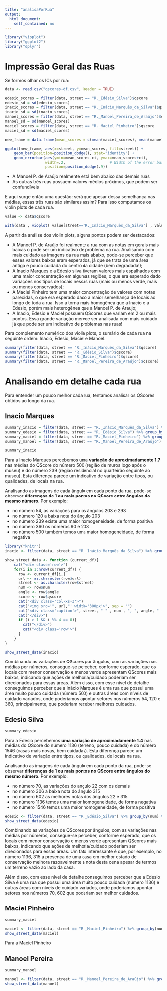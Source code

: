 ```yaml
---
title: "analisaPorRua"
output:
  html_document:
    self_contained: no
---
```


```r
library("vioplot")
library("ggplot2")
library("dplyr")
```

# Impressão Geral das Ruas

Se formos olhar os ICs por rua:

```r
data <- read.csv("qscores-df.csv", header = TRUE)

edesio_scores = filter(data, street == "R._Edésio_Silva")$qscore
edesio_sd = sd(edesio_scores)
inacio_scores = filter(data, street == "R._Inácio_Marquês_da_Silva")$qscore
inacio_sd = sd(inacio_scores)
manoel_scores = filter(data, street == "R._Manoel_Pereira_de_Araújo")$qscore
manoel_sd = sd(manoel_scores)
maciel_scores = filter(data, street == "R._Maciel_Pinheiro")$qscore
maciel_sd = sd(maciel_scores)

new_frame = data.frame(mean_scores = c(mean(maciel_scores), mean(manoel_scores), mean(edesio_scores), mean(inacio_scores)), street = c("Maciel", "Manoel", "Edesio", "Inacio"), ci = c(maciel_sd * 1.96 / length(maciel_scores),  manoel_sd * 1.96 / length(manoel_scores), edesio_sd * 1.96 / length(edesio_scores), inacio_sd * 1.96 / length(inacio_scores)))

ggplot(new_frame, aes(x=street, y=mean_scores, fill=street)) + 
    geom_bar(position=position_dodge(), stat="identity") +
    geom_errorbar(aes(ymin=mean_scores-ci, ymax=mean_scores+ci),
                  width=.2,                    # Width of the error bars
                  position=position_dodge(.9))

```

- A Manoel P. de Araújo realmente está bem abaixo das demais ruas
- As outras três ruas possuem valores médios próximos, que podem ser confundíveis

E aqui surge então uma questão: será que apesar dessa semelhança nas médias, essas três ruas são similares assim? Para isso computamos os violin plots de cada rua.

```r
value <- data$qscore

with(data , vioplot( value[street=="R._Inácio_Marquês_da_Silva"] , value[street=="R._Edésio_Silva"], value[street=="R._Manoel_Pereira_de_Araújo"], value[street=="R._Maciel_Pinheiro"],  col=rgb(0.1,0.4,0.7,0.7) , names=c("R._Inácio_Marquês_da_Silva","R._Edésio_Silva","R._Manoel_Pereira_de_Araújo", "R._Maciel_Pinheiro") ))
```

A partir da análise dos violin plots, alguns pontos podem ser destacados:

- A Manoel P. de Araújo foi realmente a rua com as notas em gerais mais baixas o pode ser um indicativo de problema na rua. Analisando com mais cuidado as imagens da rua mais abaixo, pode-se perceber que esses valores baixos eram esperados, já que se trata de uma área antiga e pouco cuidada do centro da cidade (bem degradada!);
- A Inacio Marques e a Edesio silva tiveram valores mais espalhados com uma maior concentração em algumas regiões, o que era esperado dado variações nos tipos de locais nessas ruas (mais ou menos verde, mais ou menos conservados);
- A Maciel Pinheiro tem uma maior concentração de valores com notas parecidas, o que era esperado dado a maior semelhança de locais ao longo de toda a rua. Isso a torna mais homogênea que a Inacio e a Edesio, porém mais heterogênea que a Manoel P. de Araujo;
- A Inacio, Edesio e Maciel possuem QScores que variam em 2 ou mais pontos. Essa grande variação merece ser analisada com mais cuidado já que pode ser um indicativo de problemas nas ruas!

Para complemento numérico dos violin plots, o sumário de cada rua na seguinte ordem: Inacio, Edesio, Maciel e Manoel.
```r
summary(filter(data, street == "R._Inácio_Marquês_da_Silva")$qscore)
summary(filter(data, street == "R._Edésio_Silva")$qscore)
summary(filter(data, street == "R._Maciel_Pinheiro")$qscore)
summary(filter(data, street == "R._Manoel_Pereira_de_Araújo")$qscore)
```


# Analisando em detalhe cada rua

Para entender um pouco melhor cada rua, tentamos analisar os QScores obtidos ao longo da rua.

## Inacio Marques

```r
summary_inacio = filter(data, street == "R._Inácio_Marquês_da_Silva") %>% group_by(num) %>% summarise(media_ponto = mean(qscore), sd = sd(qscore))
summary_edesio = filter(data, street == "R._Edésio_Silva") %>% group_by(num) %>% summarise(media_ponto = mean(qscore), sd = sd(qscore))
summary_maciel = filter(data, street == "R._Maciel_Pinheiro") %>% group_by(num) %>% summarise(media_ponto = mean(qscore), sd = sd(qscore))
summary_manoel = filter(data, street == "R._Manoel_Pereira_de_Araújo") %>% group_by(num) %>% summarise(media_ponto = mean(qscore), sd = sd(qscore))
```

```r
summary_inacio
```
Para a Inacio Marques percebemos uma **variação de aproximadamente 1.7** nas médias do QScore do número 500 (região de muros logo após o museu) e do número 239 (regiao residencial no quarteirão seguinte ao museu). Esta diferença parece um indicativo de variação entre tipos, ou qualidades, de locais na rua.

Analisando as imagens de cada ângulo em cada ponto da rua, pode-se observar **diferenças de 1 ou mais pontos no QScore entre ângulos do mesmo número**. Por exemplo:

- no número 54, as variações para os ângulos 203 e 293
- no número 120 a baixa nota do ângulo 203
- no número 239 existe uma maior homogeneidade, de forma positiva
- no número 360 os números 90 e 203 
- no número 500 também temos uma maior homogeneidade, de forma negativa

```r
library("knitr")
inacio <- filter(data, street == "R._Inácio_Marquês_da_Silva") %>% group_by(num) %>% arrange(street, num, angle) %>% select(url, street, num, angle, qscore)

show_street_data <- function (current_df){
    cat("<div class='row'>")
    for(i in 1:nrow(current_df)) {
      row <- current_df[i,]
      url <- as.character(row$url)
      street <- as.character(row$street)
      num <- row$num
      angle <- row$angle
      score <- row$qscore
      cat("<div class='col-xs-3'>")
      cat("<img src='", url,"' width='300px'>", sep = "")
      cat("<div class='caption'>", street, " " , num , ", ", angle, " -> ", score,  "</div>", sep="")
      cat("</div>")
      if (i > 1 && i %% 4 == 0){
        cat("</div>")
        cat("<div class='row'>")
      }
    }
}

show_street_data(inacio)

```


Combinando as variações de QScores por ângulos, com as variações nas médias por números, consegue-se perceber, conforme esperado, que os locais com menor conservação e menos verde apresentam QScores mais baixos, indicando que ações de melhoria/cuidado poderiam ser direcionados para essas áreas. Além disso, com esse nível de detalhe conseguimos perceber que a Inácio Marques é uma rua que possui uma área muito pouco cuidada (número 500) e outras áreas com níveis de cuidado variados, onde poderíamos apontar setores nos números 54, 120 e 360, principalmente, que poderiam receber melhores cuidados.

## Edesio Silva

```r
summary_edesio
```

Para a Edesio percebemos **uma variação de aproximadamente 1.4** nas médias do QScore do número 1136 (terreno, pouco cuidada) e do número 1546 (casas mais novas, bem cuidadas). Esta diferença parece um indicativo de variação entre tipos, ou qualidades, de locais na rua.

Analisando as imagens de cada ângulo em cada ponto da rua, pode-se observar **diferenças de 1 ou mais pontos no QScore entre ângulos do mesmo número**. Por exemplo:

- no número 70, as variações do angulo 22 com os demais
- no número 306 a baixa nota do ângulo 315
- no número 602 as melhores notas dos ângulos 22 e 315
- no número 1136 temos uma maior homogeneidade, de forma negativa
- no número 1546 temos uma maior homogeneidade, de forma positiva

```r
edesio <- filter(data, street == "R._Edésio_Silva") %>% group_by(num) %>% arrange(street, num, angle) %>% select(url, street, num, angle, qscore)
show_street_data(edesio)
```

Combinando as variações de QScores por ângulos, com as variações nas médias por números, consegue-se perceber, conforme esperado, que os locais com menor conservação e menos verde apresentam QScores mais baixos, indicando que ações de melhoria/cuidado poderiam ser direcionados para essas áreas. Um fato interessante é que, por exemplo, no número 1136, 315 a presença de uma casa em melhor estado de conservação melhora razoavelmente a nota desta cena apesar de termos um terreno vazio ao lado da casa. 

Além disso, com esse nível de detalhe conseguimos perceber que a Edesio Silva é uma rua que possui uma área muito pouco cuidada (número 1136) e outras áreas com níveis de cuidado variados, onde poderíamos apontar setores nos números 70, 602 que poderiam ser melhor cuidados.

## Maciel Pinheiro

```r
summary_maciel
```

```r
maciel <- filter(data, street == "R._Maciel_Pinheiro") %>% group_by(num) %>% arrange(street, num, angle) %>% select(url, street, num, angle, qscore)
show_street_data(maciel)
```
Para a Maciel Pinheiro

## Manoel Pereira

```r
summary_manoel
```

```r
manoel <- filter(data, street == "R._Manoel_Pereira_de_Araújo") %>% group_by(num) %>% arrange(street, num, angle) %>% select(url, street, num, angle, qscore)
show_street_data(manoel)
```